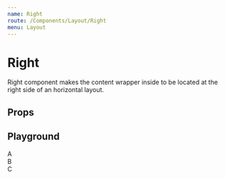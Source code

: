 ```yaml
---
name: Right
route: /Components/Layout/Right
menu: Layout
---
```



# Right

Right component makes the content wrapper inside to be located at the right side of an horizontal layout.

## Props

<Props of={RightPropsComponent} />

## Playground

<Playground>
  <div style={{ display: 'flex', width: '100px' }}>
    <div>A</div>
    <div>B</div>
    <Right>
      <div>C</div>
    </Right>
  </div>
</Playground>
